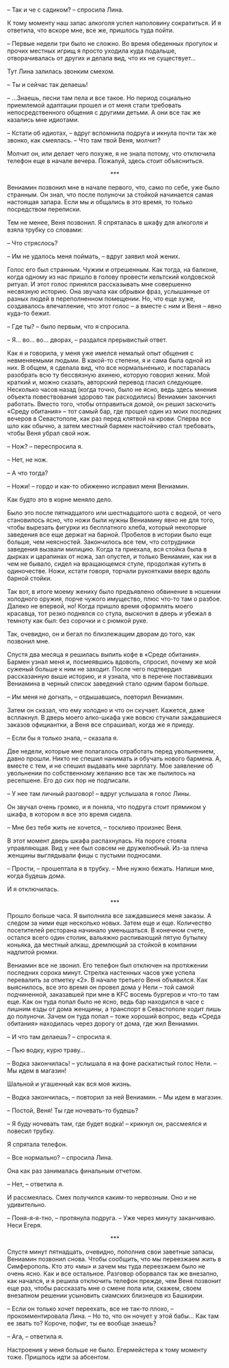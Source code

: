# &nbsp; {#chapter-43}

– Так и че с садиком? – спросила Лина.

К тому моменту наш запас алкоголя успел наполовину сократиться. И я ответила, что вскоре мне, все же, пришлось туда пойти.

– Первые недели три было не сложно. Во время обеденных прогулок и прочих местных игрищ я просто уходила куда подальше, отворачивалась от других и делала вид, что их не существует…

Тут Лина залилась звонким смехом.

– Ты и сейчас так делаешь!

– …Знаешь, песни там пела и все такое. Но период социально приемлемой адаптации прошел и от меня стали требовать непосредственного общения с другими детьми. А они все так же казались мне идиотами.

– Кстати об идиотах, – вдруг вспомнила подруга и икнула почти так же звонко, как смеялась. – Что там твой Веня, молчит?

Молчит он, или делает чего похуже, я не знала потому, что отключила телефон еще в начале вечера. Пожалуй, здесь стоит объясниться.

<div style="text-align: center;">***</div>

Вениамин позвонил мне в начале первого, что, само по себе, уже было странным. Он знал, что после полуночи за стойкой начинается самая настоящая запара. Если мы и общались в это время, то только посредством переписки.

Тем не менее, Веня позвонил. Я спряталась в шкафу для алкоголя и взяла трубку со словами:

– Что стряслось?

– Им не удалось меня поймать, – вдруг заявил мой жених.

Голос его был странным. Чужим и отрешенным. Как тогда, на балконе, когда одному из нас пришло в голову провести кельтский колдовской ритуал. И этот голос принялся рассказывать мне совершенно несвязную историю. Она звучала как обрывки фраз, услышанные от разных людей в переполненном помещении. Но, что еще хуже, создавалось впечатление, что этот голос – а вместе с ним и Веня – явно куда-то бежит.

– Где ты? – было первым, что я спросила.

– Я… во… во… дворах, – раздался прерывистый ответ.

Как я и говорила, у меня уже имелся немалый опыт общения с невменяемыми людьми. В какой-то степени, я и сама была одной из них. В общем, я сделала вид, что все нормальненько, и постаралась разобрать всю ту бессвязную ахинею, которую говорил жених. Мой краткий и, можно сказать, авторский перевод гласил следующее. Несколько часов назад (когда точно, было не ясно, ведь здесь мнения объекта повествования здорово так расходились) Вениамин закончил работать. Вместо того, чтобы отправиться домой, он решил заскочить «Среду обитания» – тот самый бар, где прошел один из моих последних вечеров в Севастополе, как раз перед клятвой на крови. Сперва все шло как обычно, а затем местный бармен настойчиво стал требовать, чтобы Веня убрал свой нож.

– Нож? – переспросила я.

– Нет, не нож.

– А что тогда?

– Ножи! – гордо и как-то обиженно исправил меня Вениамин. 

Как будто это в корне меняло дело.

Было это после пятнадцатого или шестнадцатого шота с водкой, от чего становилось ясно, что ножи были нужны Вениамину явно не для того, чтобы вырезать фигурки из бесплатного хлеба, который некоторые заведения все еще держат на барной. Пробелов в истории было еще больше, чем неясностей. Закончилось все тем, что сотрудники заведения вызвали милицию. Когда та приехала, вся стойка была в дырках и царапинах от ножа, зал опустел, и только Вениамин, как ни в чем не бывало, сидел на вращающемся стуле, продолжая кутить в одиночестве. Ножи, кстати говоря, торчали рукоятками вверх вдоль барной стойки.

Так вот, в итоге моему жениху было предъявлено обвинение в ношении холодного оружия, порче чужого имущество, плюс что-то там о разбое. Далеко не впервой, но! Когда пришло время оформлять моего красавца, тот резко поднялся со стула, выскочил в дверь и убежал в темноту как был: без сорочки и с рюмкой руке.

Так, очевидно, он и бегал по близлежащим дворам до того, как позвонил мне.

Спустя два месяца я решилась выпить кофе в «Среде обитания». Бармен узнал меня и, посмеявшись вдоволь, спросил, почему же мой суженый больше к ним не заходит. После чего подтвердил рассказанную выше историю, и я узнала, что в перечне поставивших Вениамина в черный список заведений стало одним баром больше.

– Им меня не догнать, – отдышавшись, повторил Вениамин.

Затем он сказал, что ему холодно и что он скучает. Кажется, даже всплакнул. В дверь моего алко-шкафа уже вовсю стучали заждавшиеся заказов официантки, а Веня все спрашивал, когда же я приеду.

– Если бы я только знала, – сказала я.

Две недели, которые мне полагалось отработать перед увольнением, давно прошли. Никто не спешил нанимать и обучать нового бармена. А, вместе с тем, и не спешил выдавать мне зарплату. Мое заявление об увольнении по собственному желанию все так же пылилось на ресепшене. Его до сих пор не подписали. 

– У нее там личный разговор! – вдруг услышала я голос Лины.

Он звучал очень громко, и я поняла, что подруга стоит прямиком у шкафа, в котором я все это время сидела.

– Мне без тебя жить не хочется, – тоскливо произнес Веня.

В этот момент дверь шкафа распахнулась. На пороге стояла управляющая. Вид у нее был совсем не дружелюбный. Из-за плеча женщины выглядывали фицы с пустыми подносами.

– Прости, – прошептала я в трубку. – Мне нужно бежать. Напиши мне, когда будешь дома.

И я отключилась.

<div style="text-align: center;">***</div>

Прошло больше часа. Я выполнила все заждавшиеся меня заказы. А следом за ними еще несколько новых. Затем еще и еще. Количество посетителей ресторана начинало уменьшаться. В конечном счете, остался всего один столик, вальяжно распивающий пятую бутылку коньяка, да местный алкаш, дремлющий за стойкой в компании надпитой рюмки.

Вениамин все не звонил. Его телефон был отключен на протяжении последних сорока минут. Стрелка настенных часов уже успела перевалить за отметку «2». В начале третьего Веня объявился. Как выяснилось, все это время он провел дома у Нели – той самой подчиненной, заказавшей при мне в KFC восемь бургеров и что-то там еще. Как он туда попал было не ясно, ведь бар находился в часе с лишним езды от дома женщины, а транспорт в Севастополе ходит лишь до полуночи. Зачем он туда попал – тоже хороший вопрос, ведь «Среда обитания» находилась через дорогу от дома, где жил Вениамин.

– И что там делаешь? – спросила я.

– Пью водку, курю траву…

– Водка закончилась! – услышала я на фоне раскатистый голос Нели. – Мы идем в магазин!

Шальной и угашенный как вся моя жизнь.

– Водка закончилась, – повторил за ней Вениамин. – Мы идем в магазин.

– Постой, Веня! Ты где ночевать-то будешь?

– Я буду ночевать там, где будет водка! – крикнул он, рассмеялся и повесил трубку.

Я спрятала телефон.

– Все нормально? – спросила Лина. 

Она как раз занималась финальным отчетом.

– Нет, – ответила я.

И рассмеялась. Смех получился каким-то нервозным. Оно и не удивительно.

– Поня-я-я-тно, – протянула подруга. – Уже через минуту заканчиваю. Неси Егеря.

<div style="text-align: center;">***</div>

Спустя минут пятнадцать, очевидно, пополнив свои заветные запасы, Вениамин позвонил снова. Чтобы сообщить, что мы переезжаем жить в Симферополь. Кто это «мы» и зачем мы туда переезжаем было не очень ясно. Как и все остальное. Разговор оборвался так же внезапно, как начался, и я решила отключить телефон прежде, чем Веня позвонит еще раз, чтобы рассказать мне о смене пола или, скажем, своем внезапном решении усыновить сиамских близнецов из Башкирии.

– Если он только хочет переехать, все не так-то плохо, – прокомментировала Лина. – Но то, что он ночует у этой бабы... Как там ее звать то? Короче, пофиг, ты ее вообще знаешь?

– Ага, – ответила я.

Настроения у меня больше не было. Егермейстера к тому моменту тоже. Пришлось идти за абсентом.


